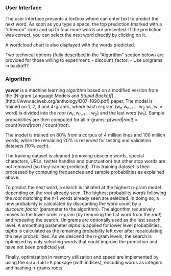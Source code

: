 ### User Interface

The user interface presents a textbox where can enter text to predict the next word. As soon as you type a space, the top prediction (marked with a "chevron" icon) and up to four more words are presented. If the prediction was correct, you can select the next word directly by clicking on it.

A wordcloud chart is also displayed with the words predicted.  

Two technical options (fully described in the “Algorithm” section below) are provided for those willing to experiment:
- discount_factor: 
- Use unigrams in backoff?

### Algorithm

**yawpr** is a machine learning algorithm based on a modified version from the [N-gram Language Models and <i>Stupid Backoff</i>] (http://www.aclweb.org/anthology/D07-1090.pdf) paper. The model is trained on 1, 2, 3 and 4-gram's, where each n-gram (w<sub>n</sub> w<sub>n-1</sub> ... w<sub>2</sub> w<sub>1</sub>, w<sub>i</sub> = word) is divided into the <i>root</i> (w<sub>n</sub> w<sub>n-1</sub> ... w<sub>2</sub>) and the last <i>word</i> (w<sub>1</sub>). Sample probabilities are then computed for all n-grams: p(<i>word</i>|<i>root</i>) = count(<i>word</i>|<i>root</i>) / count(<i>root</i>).

The model is trained on 80% from a corpus of 4 million lines and 100 million words, while the remaining 20% is reserved for testing and validation datasets (10% each). 

The training dataset is cleaned (removing obscene words, special characters, URLs, twitter handles and punctuation) but other stop words are not removed (so they can be predicted). This training dataset is then processed by computing frequencies and sample probabilities as explained above.

To predict the next word, a search is initiated at the highest n-gram model depending on the <i>root</i> already seen. The highest probability <i>words</i> following the <i>root</i> matching the n-1 words already seen are selected. In doing so, a new probability is calculated by discounting the word count by a <i>discount_factor</i> (parameter to the algorithm). The algorithm recursively moves to the lower order n-gram (by removing the fist word from the <i>root</i>) and repeating the search. Unigrams are optionally used as the last search level. A smoothing parameter <i>alpha</i> is applied for lower level probabilities. <i>alpha</i> is calculated as the remaining probability left over after recalculating the new probabilities. As we descend the n-gram levels, the search is optimized by only selecting words that could improve the prediction and have not been predicted yet.

Finally, optimization in memory utilization and speed are implemented by using the `data.table` `R` package (with indices), encoding words as integers and hashing n-grams roots.
